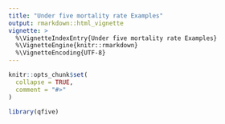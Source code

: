 ```yaml
---
title: "Under five mortality rate Examples"
output: rmarkdown::html_vignette
vignette: >
  %\VignetteIndexEntry{Under five mortality rate Examples}
  %\VignetteEngine{knitr::rmarkdown}
  %\VignetteEncoding{UTF-8}
---
```


```r
knitr::opts_chunk$set(
  collapse = TRUE,
  comment = "#>"
)
```

```r
library(qfive)
```
